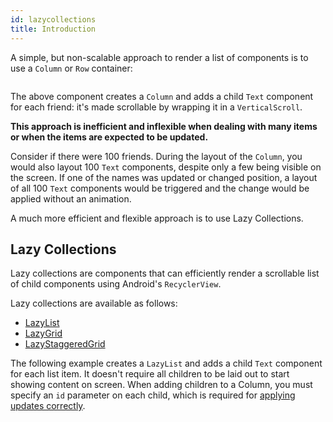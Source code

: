 ```yaml
---
id: lazycollections
title: Introduction
---
```


A simple, but non-scalable approach to render a list of components is to use a `Column` or `Row` container:

```kotlin file=sample/src/main/java/com/facebook/samples/litho/kotlin/collection/FriendsCollectionKComponent.kt start=start_column_example end=end_column_example
```

The above component creates a `Column` and adds a child `Text` component for each friend: it's made scrollable by wrapping it in a `VerticalScroll`.

**This approach is inefficient and inflexible when dealing with many items or when the items are expected to be updated.**

Consider if there were 100 friends. During the layout of the `Column`, you would also layout 100 `Text` components, despite only a few being visible on the screen. If one of the names was updated or changed position, a layout of all 100 `Text` components would be triggered and the change would be applied without an animation.

A much more efficient and flexible approach is to use Lazy Collections.

## Lazy Collections

Lazy collections are components that can efficiently render a scrollable list of child components using Android's `RecyclerView`.

Lazy collections are available as follows:

* [LazyList](https://github.com/facebook/litho/blob/master/litho-widget-kotlin/src/main/kotlin/com/facebook/litho/widget/collection/LazyList.kt)
* [LazyGrid](https://github.com/facebook/litho/blob/master/litho-widget-kotlin/src/main/kotlin/com/facebook/litho/widget/collection/LazyGrid.kt)
* [LazyStaggeredGrid](https://github.com/facebook/litho/blob/master/litho-widget-kotlin/src/main/kotlin/com/facebook/litho/widget/collection/LazyStaggeredGrid.kt)

The following example creates a `LazyList` and adds a child `Text` component for each list item. It doesn't require all children to be laid out to start showing content on screen. When adding children to a Column, you must specify an `id` parameter on each child, which is required for [applying updates correctly](lazycollections-working-with-updates.mdx).

```kotlin file=sample/src/main/java/com/facebook/samples/litho/kotlin/collection/FriendsCollectionKComponent.kt start=start_lazy_list_example end=end_lazy_list_example
```

